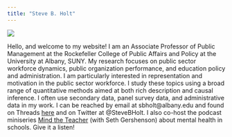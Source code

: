 ```yaml
---
title: "Steve B. Holt"
---
```


![](profile.png)

Hello, and welcome to my website! I am an Associate Professor of Public Management at the Rockefeller College of Public Affairs and Policy at the University at Albany, SUNY. My research focuses on public sector workforce dynamics, public organization performance, and education policy and administration. I am particularly interested in representation and motivation in the public sector workforce. I study these topics using a broad range of quantitative methods aimed at both rich description and causal inference. I often use secondary data, panel survey data, and administrative data in my work. I can be reached by email at sbholt\@albany.edu and found on Threads [here](https://t.co/8j933Fi7JI) and on Twitter at \@SteveBHolt. I also co-host the podcast miniseries [Mind the Teacher](https://www.american.edu/spa/dpap/mind-the-teacher.cfm) (with Seth Gershenson) about mental health in schools. Give it a listen!
